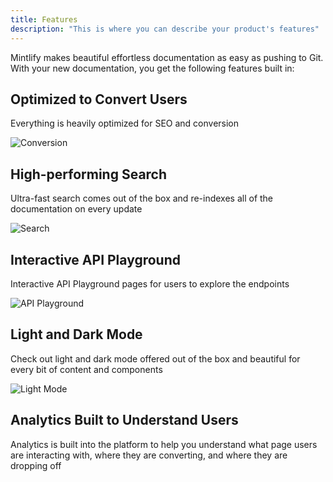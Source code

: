 ```yaml
---
title: Features
description: "This is where you can describe your product's features"
---
```


Mintlify makes beautiful effortless documentation as easy as pushing to Git. With your new documentation, you get the following features built in:

## Optimized to Convert Users

Everything is heavily optimized for SEO and conversion

![Conversion](/images/conversion.png)

## High-performing Search

Ultra-fast search comes out of the box and re-indexes all of the documentation on every update

![Search](/images/search.png)

## Interactive API Playground

Interactive API Playground pages for users to explore the endpoints

![API Playground](/images/playground.png)

## Light and Dark Mode

Check out light and dark mode offered out of the box and beautiful for every bit of content and components

![Light Mode](/images/light.png)

## Analytics Built to Understand Users

Analytics is built into the platform to help you understand what page users are interacting with, where they are converting, and where they are dropping off